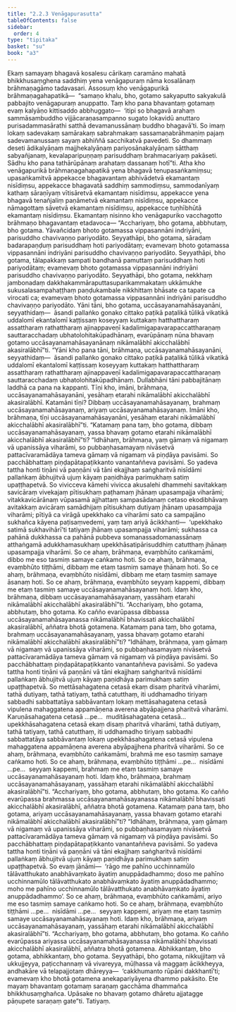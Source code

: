 ```yaml
---
title: "2.2.3 Venāgapurasutta"
tableOfContents: false
sidebar:
  order: 4
type: "tipitaka"
basket: "su"
book: "a3"
---
```



<DynamicBreadcrumb />

<Division number="64" book="a3">

<Paragraph number="447" book="a3">
Ekaṃ samayaṃ bhagavā kosalesu cārikaṃ caramāno mahatā bhikkhusaṃghena saddhiṃ yena venāgapuraṃ nāma kosalānaṃ brāhmaṇagāmo tadavasari. Assosuṃ kho venāgapurikā brāhmaṇagahapatikā—  “samaṇo khalu, bho, gotamo sakyaputto sakyakulā pabbajito venāgapuraṃ anuppatto. Taṃ kho pana bhavantaṃ gotamaṃ evaṃ kalyāṇo kittisaddo abbhuggato—  ‘itipi so bhagavā arahaṃ sammāsambuddho vijjācaraṇasampanno sugato lokavidū anuttaro purisadammasārathi satthā devamanussānaṃ buddho bhagavā’ti. So imaṃ lokaṃ sadevakaṃ samārakaṃ sabrahmakaṃ sassamaṇabrāhmaṇiṃ pajaṃ sadevamanussaṃ sayaṃ abhiññā sacchikatvā pavedeti. So dhammaṃ deseti ādikalyāṇaṃ majjhekalyāṇaṃ pariyosānakalyāṇaṃ sātthaṃ sabyañjanaṃ, kevalaparipuṇṇaṃ parisuddhaṃ brahmacariyaṃ pakāseti. Sādhu kho pana tathārūpānaṃ arahataṃ dassanaṃ hotī”ti.
</Paragraph>

<Paragraph number="448" book="a3">
Atha kho venāgapurikā brāhmaṇagahapatikā yena bhagavā tenupasaṅkamiṃsu; upasaṅkamitvā appekacce bhagavantaṃ abhivādetvā ekamantaṃ nisīdiṃsu, appekacce bhagavatā saddhiṃ sammodiṃsu, sammodanīyaṃ kathaṃ sāraṇīyaṃ vītisāretvā ekamantaṃ nisīdiṃsu, appekacce yena bhagavā tenañjaliṃ paṇāmetvā ekamantaṃ nisīdiṃsu, appekacce nāmagottaṃ sāvetvā ekamantaṃ nisīdiṃsu, appekacce tuṇhībhūtā ekamantaṃ nisīdiṃsu. Ekamantaṃ nisinno kho venāgapuriko vacchagotto brāhmaṇo bhagavantaṃ etadavoca—
</Paragraph>

<Paragraph number="449" book="a3">
“Acchariyaṃ, bho gotama, abbhutaṃ, bho gotama. Yāvañcidaṃ bhoto gotamassa vippasannāni indriyāni, parisuddho chavivaṇṇo pariyodāto. Seyyathāpi, bho gotama, sāradaṃ badarapaṇḍuṃ parisuddhaṃ hoti pariyodātaṃ; evamevaṃ bhoto gotamassa vippasannāni indriyāni parisuddho chavivaṇṇo pariyodāto. Seyyathāpi, bho gotama, tālapakkaṃ sampati bandhanā pamuttaṃ parisuddhaṃ hoti pariyodātaṃ; evamevaṃ bhoto gotamassa vippasannāni indriyāni parisuddho chavivaṇṇo pariyodāto. Seyyathāpi, bho gotama, nekkhaṃ jambonadaṃ dakkhakammāraputtasuparikammakataṃ ukkāmukhe sukusalasampahaṭṭhaṃ paṇḍukambale nikkhittaṃ bhāsate ca tapate ca virocati ca; evamevaṃ bhoto gotamassa vippasannāni indriyāni parisuddho chavivaṇṇo pariyodāto. Yāni tāni, bho gotama, uccāsayanamahāsayanāni, seyyathidaṃ—  āsandi pallaṅko gonako cittako paṭikā paṭalikā tūlikā vikatikā uddalomī ekantalomī kaṭṭissaṃ koseyyaṃ kuttakaṃ hatthattharaṃ assattharaṃ rathattharaṃ ajinappaveṇī kadalimigapavarapaccattharaṇaṃ sauttaracchadaṃ ubhatolohitakūpadhānaṃ, evarūpānaṃ nūna bhavaṃ gotamo uccāsayanamahāsayanānaṃ nikāmalābhī akicchalābhī akasiralābhī”ti.
</Paragraph>

<Paragraph number="450" book="a3">
“Yāni kho pana tāni, brāhmaṇa, uccāsayanamahāsayanāni, seyyathidaṃ—  āsandi pallaṅko gonako cittako paṭikā paṭalikā tūlikā vikatikā uddalomī ekantalomī kaṭṭissaṃ koseyyaṃ kuttakaṃ hatthattharaṃ assattharaṃ rathattharaṃ ajinappaveṇī kadalimigapavarapaccattharaṇaṃ sauttaracchadaṃ ubhatolohitakūpadhānaṃ. Dullabhāni tāni pabbajitānaṃ laddhā ca pana na kappanti.
</Paragraph>

<Paragraph number="451" book="a3">
Tīṇi kho, imāni, brāhmaṇa, uccāsayanamahāsayanāni, yesāhaṃ etarahi nikāmalābhī akicchalābhī akasiralābhī. Katamāni tīṇi? Dibbaṃ uccāsayanamahāsayanaṃ, brahmaṃ uccāsayanamahāsayanaṃ, ariyaṃ uccāsayanamahāsayanaṃ. Imāni kho, brāhmaṇa, tīṇi uccāsayanamahāsayanāni, yesāhaṃ etarahi nikāmalābhī akicchalābhī akasiralābhī”ti.
</Paragraph>

<Paragraph number="452" book="a3">
“Katamaṃ pana taṃ, bho gotama, dibbaṃ uccāsayanamahāsayanaṃ, yassa bhavaṃ gotamo etarahi nikāmalābhī akicchalābhī akasiralābhī”ti? “Idhāhaṃ, brāhmaṇa, yaṃ gāmaṃ vā nigamaṃ vā upanissāya viharāmi, so pubbaṇhasamayaṃ nivāsetvā pattacīvaramādāya tameva gāmaṃ vā nigamaṃ vā piṇḍāya pavisāmi. So pacchābhattaṃ piṇḍapātapaṭikkanto vanantaññeva pavisāmi. So yadeva tattha honti tiṇāni vā paṇṇāni vā tāni ekajjhaṃ saṅgharitvā nisīdāmi pallaṅkaṃ ābhujitvā ujuṃ kāyaṃ paṇidhāya parimukhaṃ satiṃ upaṭṭhapetvā. So vivicceva kāmehi vivicca akusalehi dhammehi savitakkaṃ savicāraṃ vivekajaṃ pītisukhaṃ paṭhamaṃ jhānaṃ upasampajja viharāmi; vitakkavicārānaṃ vūpasamā ajjhattaṃ sampasādanaṃ cetaso ekodibhāvaṃ avitakkaṃ avicāraṃ samādhijaṃ pītisukhaṃ dutiyaṃ jhānaṃ upasampajja viharāmi; pītiyā ca virāgā upekkhako ca viharāmi sato ca sampajāno sukhañca kāyena paṭisaṃvedemi, yaṃ taṃ ariyā ācikkhanti—  ‘upekkhako satimā sukhavihārī’ti tatiyaṃ jhānaṃ upasampajja viharāmi; sukhassa ca pahānā dukkhassa ca pahānā pubbeva somanassadomanassānaṃ atthaṅgamā adukkhamasukhaṃ upekkhāsatipārisuddhiṃ catutthaṃ jhānaṃ upasampajja viharāmi. So ce ahaṃ, brāhmaṇa, evaṃbhūto caṅkamāmi, dibbo me eso tasmiṃ samaye caṅkamo hoti. So ce ahaṃ, brāhmaṇa, evaṃbhūto tiṭṭhāmi, dibbaṃ me etaṃ tasmiṃ samaye ṭhānaṃ hoti. So ce ahaṃ, brāhmaṇa, evaṃbhūto nisīdāmi, dibbaṃ me etaṃ tasmiṃ samaye āsanaṃ hoti. So ce ahaṃ, brāhmaṇa, evaṃbhūto seyyaṃ kappemi, dibbaṃ me etaṃ tasmiṃ samaye uccāsayanamahāsayanaṃ hoti. Idaṃ kho, brāhmaṇa, dibbaṃ uccāsayanamahāsayanaṃ, yassāhaṃ etarahi nikāmalābhī akicchalābhī akasiralābhī”ti.
</Paragraph>

<Paragraph number="453" book="a3">
“Acchariyaṃ, bho gotama, abbhutaṃ, bho gotama. Ko cañño evarūpassa dibbassa uccāsayanamahāsayanassa nikāmalābhī bhavissati akicchalābhī akasiralābhī, aññatra bhotā gotamena.
</Paragraph>

<Paragraph number="454" book="a3">
Katamaṃ pana taṃ, bho gotama, brahmaṃ uccāsayanamahāsayanaṃ, yassa bhavaṃ gotamo etarahi nikāmalābhī akicchalābhī akasiralābhī”ti? “Idhāhaṃ, brāhmaṇa, yaṃ gāmaṃ vā nigamaṃ vā upanissāya viharāmi, so pubbaṇhasamayaṃ nivāsetvā pattacīvaramādāya tameva gāmaṃ vā nigamaṃ vā piṇḍāya pavisāmi. So pacchābhattaṃ piṇḍapātapaṭikkanto vanantaññeva pavisāmi. So yadeva tattha honti tiṇāni vā paṇṇāni vā tāni ekajjhaṃ saṅgharitvā nisīdāmi pallaṅkaṃ ābhujitvā ujuṃ kāyaṃ paṇidhāya parimukhaṃ satiṃ upaṭṭhapetvā. So mettāsahagatena cetasā ekaṃ disaṃ pharitvā viharāmi, tathā dutiyaṃ, tathā tatiyaṃ, tathā catutthaṃ, iti uddhamadho tiriyaṃ sabbadhi sabbattatāya sabbāvantaṃ lokaṃ mettāsahagatena cetasā vipulena mahaggatena appamāṇena averena abyāpajjena pharitvā viharāmi. Karuṇāsahagatena cetasā …pe…  muditāsahagatena cetasā…  upekkhāsahagatena cetasā ekaṃ disaṃ pharitvā viharāmi, tathā dutiyaṃ, tathā tatiyaṃ, tathā catutthaṃ, iti uddhamadho tiriyaṃ sabbadhi sabbattatāya sabbāvantaṃ lokaṃ upekkhāsahagatena cetasā vipulena mahaggatena appamāṇena averena abyāpajjhena pharitvā viharāmi. So ce ahaṃ, brāhmaṇa, evaṃbhūto caṅkamāmi, brahmā me eso tasmiṃ samaye caṅkamo hoti. So ce ahaṃ, brāhmaṇa, evaṃbhūto tiṭṭhāmi …pe…  nisīdāmi …pe…  seyyaṃ kappemi, brahmaṃ me etaṃ tasmiṃ samaye uccāsayanamahāsayanaṃ hoti. Idaṃ kho, brāhmaṇa, brahmaṃ uccāsayanamahāsayanaṃ, yassāhaṃ etarahi nikāmalābhī akicchalābhī akasiralābhī”ti.
</Paragraph>

<Paragraph number="455" book="a3">
“Acchariyaṃ, bho gotama, abbhutaṃ, bho gotama. Ko cañño evarūpassa brahmassa uccāsayanamahāsayanassa nikāmalābhī bhavissati akicchalābhī akasiralābhī, aññatra bhotā gotamena.
</Paragraph>

<Paragraph number="456" book="a3">
Katamaṃ pana taṃ, bho gotama, ariyaṃ uccāsayanamahāsayanaṃ, yassa bhavaṃ gotamo etarahi nikāmalābhī akicchalābhī akasiralābhī”ti? “Idhāhaṃ, brāhmaṇa, yaṃ gāmaṃ vā nigamaṃ vā upanissāya viharāmi, so pubbaṇhasamayaṃ nivāsetvā pattacīvaramādāya tameva gāmaṃ vā nigamaṃ vā piṇḍāya pavisāmi. So pacchābhattaṃ piṇḍapātapaṭikkanto vanantaññeva pavisāmi. So yadeva tattha honti tiṇāni vā paṇṇāni vā tāni ekajjhaṃ saṅgharitvā nisīdāmi pallaṅkaṃ ābhujitvā ujuṃ kāyaṃ paṇidhāya parimukhaṃ satiṃ upaṭṭhapetvā. So evaṃ jānāmi—  ‘rāgo me pahīno ucchinnamūlo tālāvatthukato anabhāvaṃkato āyatiṃ anuppādadhammo; doso me pahīno ucchinnamūlo tālāvatthukato anabhāvaṃkato āyatiṃ anuppādadhammo; moho me pahīno ucchinnamūlo tālāvatthukato anabhāvaṃkato āyatiṃ anuppādadhammo’. So ce ahaṃ, brāhmaṇa, evaṃbhūto caṅkamāmi, ariyo me eso tasmiṃ samaye caṅkamo hoti. So ce ahaṃ, brāhmaṇa, evaṃbhūto tiṭṭhāmi …pe…  nisīdāmi …pe…  seyyaṃ kappemi, ariyaṃ me etaṃ tasmiṃ samaye uccāsayanamahāsayanaṃ hoti. Idaṃ kho, brāhmaṇa, ariyaṃ uccāsayanamahāsayanaṃ, yassāhaṃ etarahi nikāmalābhī akicchalābhī akasiralābhī”ti.
</Paragraph>

<Paragraph number="457" book="a3">
“Acchariyaṃ, bho gotama, abbhutaṃ, bho gotama. Ko cañño evarūpassa ariyassa uccāsayanamahāsayanassa nikāmalābhī bhavissati akicchalābhī akasiralābhī, aññatra bhotā gotamena.
</Paragraph>

<Paragraph number="458" book="a3">
Abhikkantaṃ, bho gotama, abhikkantaṃ, bho gotama. Seyyathāpi, bho gotama, nikkujjitaṃ vā ukkujjeyya, paṭicchannaṃ vā vivareyya, mūḷhassa vā maggaṃ ācikkheyya, andhakāre vā telapajjotaṃ dhāreyya—  ‘cakkhumanto rūpāni dakkhantī’ti; evamevaṃ kho bhotā gotamena anekapariyāyena dhammo pakāsito. Ete mayaṃ bhavantaṃ gotamaṃ saraṇaṃ gacchāma dhammañca bhikkhusaṃghañca. Upāsake no bhavaṃ gotamo dhāretu ajjatagge pāṇupete saraṇaṃ gate”ti.

</Paragraph>
</Division>

<Paragraph number="459" type="center" book="a3">
Tatiyaṃ.
</Paragraph>